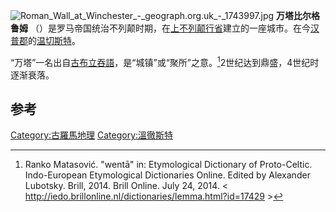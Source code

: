 {{NoteTA
|G1=UK Places
}}
{{coord|51.063|-1.317|display=title|region:GB_scale:50000}}
[[File:Roman_Wall_at_Winchester_-_geograph.org.uk_-_1743997.jpg|thumb]]
'''万塔比尔格鲁姆''' （{{lang-la|Venta Belgarum}}）是罗马帝国统治不列颠时期，在[[上不列颠|上不列颠]][[罗马行省|行省]]建立的一座城市。在今[[汉普郡|汉普郡]]的[[温切斯特|温切斯特]]。

“万塔”一名出自[[古布立吞語|古布立吞語]]，是“城镇”或“聚所”之意。<ref>Ranko Matasović. "wentā" in: Etymological Dictionary of Proto-Celtic. Indo-European Etymological Dictionaries Online. Edited by Alexander Lubotsky. Brill, 2014. Brill Online. July 24, 2014.
< http://iedo.brillonline.nl/dictionaries/lemma.html?id=17429{{dead link|date=2017年11月 |bot=InternetArchiveBot |fix-attempted=yes }} ></ref>2世纪达到鼎盛，4世纪时逐渐衰落。

==参考==
{{reflist}}

[[Category:古羅馬地理|Category:古羅馬地理]]
[[Category:溫徹斯特|Category:溫徹斯特]]